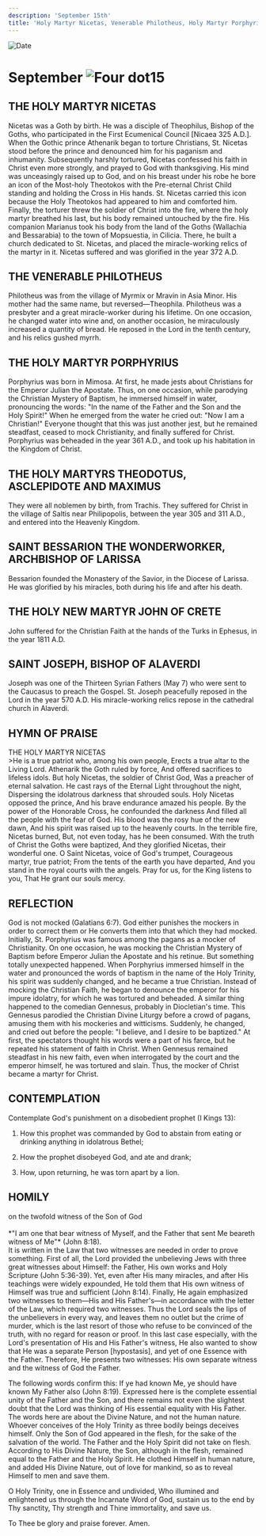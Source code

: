 ```yaml
---
description: 'September 15th'
title: 'Holy Martyr Nicetas, Venerable Philotheus, Holy Martyr Porphyrius, Martyrs Theodotus, Asclepidote, and Maximus, St. Bessarion'
---
```


<CustomPaginator />
<RunningHead />

<Image src="/title-imprint.png" height={68} width={50} alt="Date" className="title-imprint"/>

# <div id="date">September <Image className="four-dot" src="/four-dot.png" height={15} width={15} alt="Four dot" />15</div>

## THE HOLY MARTYR NICETAS

Nicetas was a Goth by birth. He was a disciple of Theophilus, Bishop of the Goths, who participated in the First Ecumenical Council [Nicaea 325 A.D.]. When the Gothic prince Athenarik began to torture Christians, St. Nicetas stood before the prince and denounced him for his paganism and inhumanity. Subsequently harshly tortured, Nicetas confessed his faith in Christ even more strongly, and prayed to God with thanksgiving. His mind was unceasingly raised up to God, and on his breast under his robe he bore an icon of the Most-holy Theotokos with the Pre-eternal Christ Child standing and holding the Cross in His hands. St. Nicetas carried this icon because the Holy Theotokos had appeared to him and comforted him. Finally, the torturer threw the soldier of Christ into the fire, where the holy martyr breathed his last, but his body remained untouched by the fire. His companion Marianus took his body from the land of the Goths (Wallachia and Bessarabia) to the town of Mopsuestia, in Cilicia. There, he built a church dedicated to St. Nicetas, and placed the miracle-working relics of the martyr in it. Nicetas suffered and was glorified in the year 372 A.D.

## THE VENERABLE PHILOTHEUS

Philotheus was from the village of Myrmix or Mravin in Asia Minor. His mother had the same name, but reversed—Theophila. Philotheus was a presbyter and a great miracle-worker during his lifetime. On one occasion, he changed water into wine and, on another occasion, he miraculously increased a quantity of bread. He reposed in the Lord in the tenth century, and his relics gushed myrrh.

## THE HOLY MARTYR PORPHYRIUS

Porphyrius was born in Mimosa. At first, he made jests about Christians for the Emperor Julian the Apostate. Thus, on one occasion, while parodying the Christian Mystery of Baptism, he immersed himself in water, pronouncing the words: "In the name of the Father and the Son and the Holy Spirit!" When he emerged from the water he cried out: "Now I am a Christian!" Everyone thought that this was just another jest, but he remained steadfast, ceased to mock Christianity, and finally suffered for Christ. Porphyrius was beheaded in the year 361 A.D., and took up his habitation in the Kingdom of Christ. 

## THE HOLY MARTYRS THEODOTUS, ASCLEPIDOTE AND MAXIMUS

They were all noblemen by birth, from Trachis. They suffered for Christ in the village of Saltis near Philipopolis, between the year 305 and 311 A.D., and entered into the Heavenly Kingdom.

## SAINT BESSARION THE WONDERWORKER, ARCHBISHOP OF LARISSA

Bessarion founded the Monastery of the Savior, in the Diocese of Larissa. He was glorified by his miracles, both during his life and after his death.

## THE HOLY NEW MARTYR JOHN OF CRETE

John suffered for the Christian Faith at the hands of the Turks in Ephesus, in the year 1811 A.D.

## SAINT JOSEPH, BISHOP OF ALAVERDI

Joseph was one of the Thirteen Syrian Fathers (May 7) who were sent to the Caucasus to preach the Gospel. St. Joseph peacefully reposed in the Lord in the year 570 A.D. His miracle-working relics repose in the cathedral church in Alaverdi.


## HYMN OF PRAISE
<div style={{textAlign:'center', color:'crimson', fontWeight:'bold'}}>
THE HOLY MARTYR NICETAS
</div>
>He is a true patriot who, among his own people,  
Erects a true altar to the Living Lord.  
Athenarik the Goth ruled by force,  
And offered sacrifices to lifeless idols.  
But holy Nicetas, the soldier of Christ God,  
Was a preacher of eternal salvation.  
He cast rays of the Eternal Light throughout the night,  
Dispersing the idolatrous darkness that shrouded souls.  
Holy Nicetas opposed the prince,  
And his brave endurance amazed his people.  
By the power of the Honorable Cross, he confounded the darkness  
And filled all the people with the fear of God.  
His blood was the rosy hue of the new dawn,  
And his spirit was raised up to the heavenly courts.  
In the terrible fire, Nicetas burned,  
But, not even today, has he been consumed.  
With the truth of Christ the Goths were baptized,  
And they glorified Nicetas, their wonderful one.  
O Saint Nicetas, voice of God's trumpet,  
Courageous martyr, true patriot;  
From the tents of the earth you have departed,  
And you stand in the royal courts with the angels.  
Pray for us, for the King listens to you,  
That He grant our souls mercy.  


## REFLECTION

God is not mocked (Galatians 6:7). God either punishes the mockers in order to correct them or He converts them into that which they had mocked. Initially, St. Porphyrius was famous among the pagans as a mocker of Christianity. On one occasion, he was mocking the Christian Mystery of Baptism before Emperor Julian the Apostate and his retinue. But something totally unexpected happened. When Porphyrius immersed himself in the water and pronounced the words of baptism in the name of the Holy Trinity, his spirit was suddenly changed, and he became a true Christian. Instead of mocking the Christian Faith, he began to denounce the emperor for his impure idolatry, for which he was tortured and beheaded. A similar thing happened to the comedian Gennesus, probably in Diocletian's time. This Gennesus parodied the Christian Divine Liturgy before a crowd of pagans, amusing them with his mockeries and witticisms. Suddenly, he changed, and cried out before the people: "I believe, and I desire to be baptized." At first, the spectators thought his words were a part of his farce, but he repeated his statement of faith in Christ. When Gennesus remained steadfast in his new faith, even when interrogated by the court and the emperor himself, he was tortured and slain. Thus, the mocker of Christ became a martyr for Christ.


## CONTEMPLATION

Contemplate God's punishment on a disobedient prophet (I Kings 13):
1. How this prophet was commanded by God to abstain from eating or drinking anything in idolatrous Bethel;

2. How the prophet disobeyed God, and ate and drank;

3. How, upon returning, he was torn apart by a lion.


## HOMILY
<div style={{textAlign:'center', color:'crimson', fontWeight:'bold'}}>
on the twofold witness of the Son of God
</div>
<br />
<div style={{textAlign:'right'}}>
*"I am one that bear witness of Myself, and the Father that sent Me beareth witness of Me"* (John 8:18).
</div>
It is written in the Law that two witnesses are needed in order to prove something. First of all, the Lord provided the unbelieving Jews with three great witnesses about Himself: the Father, His own works and Holy Scripture (John 5:36-39). Yet, even after His many miracles, and after His teachings were widely expounded, He told them that His own witness of Himself was true and sufficient (John 8:14). Finally, He again emphasized two witnesses to them—His and His Father's—in accordance with the letter of the Law, which required two witnesses. Thus the Lord seals the lips of the unbelievers in every way, and leaves them no outlet but the crime of murder, which is the last resort of those who refuse to be convinced of the truth, with no regard for reason or proof. In this last case especially, with the Lord's presentation of His and His Father's witness, He also wanted to show that He was a separate Person [hypostasis], and yet of one Essence with the Father. Therefore, He presents two witnesses: His own separate witness and the witness of God the Father.

The following words confirm this: If ye had known Me, ye should have known My Father also (John 8:19). Expressed here is the complete essential unity of the Father and the Son, and there remains not even the slightest doubt that the Lord was thinking of His essential equality with His Father. The words here are about the Divine Nature, and not the human nature. Whoever conceives of the Holy Trinity as three bodily beings deceives himself. Only the Son of God appeared in the flesh, for the sake of the salvation of the world. The Father and the Holy Spirit did not take on flesh. According to His Divine Nature, the Son, although in the flesh, remained equal to the Father and the Holy Spirit. He clothed Himself in human nature, and added His Divine Nature, out of love for mankind, so as to reveal Himself to men and save them.

O Holy Trinity, one in Essence and undivided, Who illumined and enlightened us through the Incarnate Word of God, sustain us to the end by Thy sanctity, Thy strength and Thine immortality, and save us.

To Thee be glory and praise forever. Amen.

